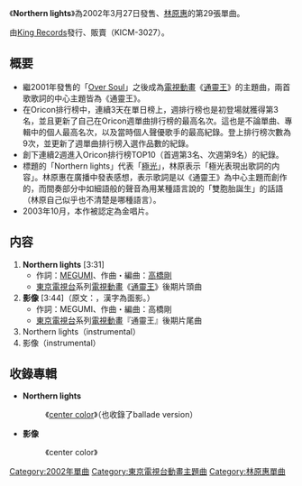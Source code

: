 {{Infobox Single
| Name           = Northern lights
| Artist         = [[林原惠|林原惠]]
| Album          = [[center_color|center color]]
| A-side         = 
| B-side         = 
| Released       = 2002年3月27日
| Format         = [[單曲|雙A面單曲]]
| Recorded       = 
| Genre          = [[J-POP|J-POP]]（[[動畫歌曲|動畫歌曲]]）
| Length         = 14分29秒
| Label          = [[STAR_CHILD|STAR CHILD]]
| Writer         = [[林原惠|MEGUMI]]<br/>[[高橋剛|高橋剛]]
| Producer       = [[大月俊倫|大月俊倫]]
| Reviews        = 
| Chart position = * 週最高排名 第3名（[[Oricon|Oricon]]）
* 最高第1名 [共計5週 - 3週連續・2週連續]<br/>（[[SOMETHING_DREAMS_Multimedia_Countdown|SOMETHING DREAMS Multimedia Countdown]]）
| Certification  = 
| Last single    = [[brave_heart(林原惠單曲)|brave heart]] <br/> （2001年）
| This single    = '''Northern lights''' <br/> （2002年）
| Next single    = [[Treat_or_Goblins|Treat or Goblins]] <br/> （2002年）
}}
《'''Northern lights'''》為2002年3月27日發售、[[林原惠|林原惠]]的第29張單曲。

由[[King_Records|King Records]]發行、販賣（KICM-3027）。

== 概要 ==
* 繼2001年發售的「[[Over_Soul|Over Soul]]」之後成為[[電視動畫|電視動畫]]《[[通靈王|通靈王]]》的主題曲，兩首歌歌詞的中心主題皆為《通靈王》。
* 在Oricon排行榜中，連續3天在單日榜上，週排行榜也是初登場就獲得第3名，並且更新了自己在Oricon週單曲排行榜的最高名次。這也是不論單曲、專輯中的個人最高名次，以及當時個人聲優歌手的最高紀錄。登上排行榜次數為9次，並更新了週單曲排行榜入選作品數的紀錄。
* 創下連續2週進入Oricon排行榜TOP10（首週第3名、次週第9名）的紀錄。 
* 標題的「Northern lights」代表「[[極光|極光]]」，林原表示「極光表現出歌詞的内容」。林原惠在廣播中發表感想，表示歌詞是以《通靈王》為中心主題而創作的，而間奏部分中如細語般的聲音為用某種語言說的「雙胞胎誕生」的話語（林原自己似乎也不清楚是哪種語言）。
* 2003年10月，本作被認定為金唱片。

== 内容 ==
# '''Northern lights''' [3:31]
#* 作詞：[[林原惠|MEGUMI]]、作曲・編曲：[[高橋剛|高橋剛]]
#* [[東京電視台|東京電視台]]系列[[電視動畫|電視動畫]]《[[通靈王|通靈王]]》後期片頭曲
# '''影像''' [3:44]（原文：{{lang|ja|おもかげ}}，漢字為面影。）
#* 作詞：MEGUMI、作曲・編曲：高橋剛
#* [[東京電視台|東京電視台]]系列[[電視動畫|電視動畫]]『通靈王』後期片尾曲
# Northern lights（instrumental）
# 影像（instrumental）

== 收錄專輯==
* '''Northern lights'''
*: 《[[center_color|center color]]》（也收錄了ballade version）
* '''影像'''
*: 《center color》

{{林原惠}}
{{DEFAULTSORT:Northern lights}}
{{Single-stub}}

[[Category:2002年單曲|Category:2002年單曲]]
[[Category:東京電視台動畫主題曲|Category:東京電視台動畫主題曲]]
[[Category:林原惠單曲|Category:林原惠單曲]]